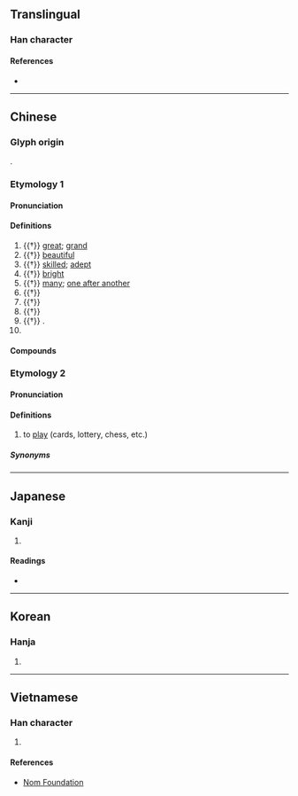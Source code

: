 {{character info/new}}
==Translingual==

===Han character===
{{Han char|rn=37|rad=大|as=06|sn=9|four=00430|canj=XYCK,YCK|ids=⿱亦大}}

====References====
* {{Han ref|kx=0252.050|dkj=05922|dj=0513.050|hdz=10540.030|uh=5955|ud=22869|bh=ABB3|bd=43955}}

----

==Chinese==

===Glyph origin===
{{Han etym}}
{{Han compound|亦|大|ls=psc|c1=p|c2=s|t2=big; great}}.

===Etymology 1===
{{zh-forms}}

====Pronunciation====
{{zh-pron
|m=yì
|m-s=
|c=jik6
|c-t=
|g=
|h=pfs=
|j=
|mb=
|md=
|mn=xm,zz:e̍k/qz:ia̍k
|mn-t=
|w=
|x=
|mc=y
|oc=y
|cat=a,n,v,pn
}}

====Definitions====
{{zh-hanzi}}

# {{†}} [[great]]; [[grand]]
# {{†}} [[beautiful]]
# {{†}} [[skilled]]; [[adept]]
# {{†}} [[bright]]
# {{†}} {{lb|zh|of years|generations|etc.}} [[many]]; [[one after another]]
# {{†}} {{zh-alt-form|弈|[[Go]] (board game)}}
# {{†}} {{zh-alt-form|弈|to [[play]] [[chess]]}}
# {{†}} {{zh-alt-form|亦|[[also]]}}
# {{†}} {{zh-alt-form|弋|dot=,}} {{n-g|used in}} {{zh-l|游奕}}.
# {{surname|zh}}

====Compounds====
{{zh-der|奕奕}}

===Etymology 2===
{{zh-forms|alt=弈,預,意,咿}}

====Pronunciation====
{{zh-pron
|mn=xm,zz,tw:ī/ph,pn:ǐ
|cat=v
}}

====Definitions====
{{zh-hanzi}}

# {{lb|zh|Hokkien}} to [[play]] (cards, lottery, chess, etc.)

=====Synonyms=====
{{zh-dial|玩}}

----

==Japanese==

===Kanji===
{{ja-kanji|grade=|rs=大06}}

# {{rfdef|ja|sort=大06}}

====Readings====
* {{ja-readings|kanon=えき|goon=やく|kun=か-さなる}}

----

==Korean==

===Hanja===
{{ko-hanja|hangeul=혁|rv=hyeok|mr=hyŏk}}

# {{rfdef|ko|sort=大06}}

----

==Vietnamese==

===Han character===
{{vi-hantu|[[dịch]]|rs=大06}}

# {{rfdef|vi|sort=大06}}

====References====
* [http://nomfoundation.org/common/nom_details.php?codepoint=5955 Nom Foundation]